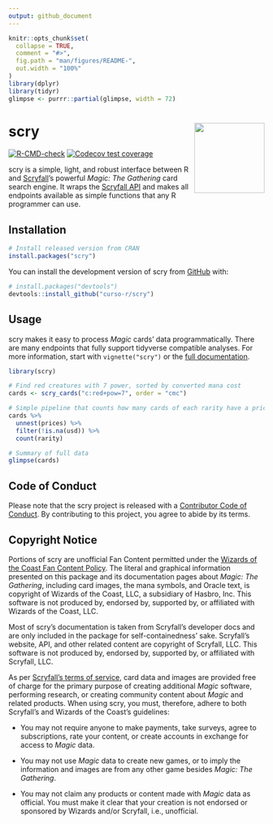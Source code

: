 ```yaml
---
output: github_document
---
```


<!-- README.md is generated from README.Rmd. Please edit that file -->

```r
knitr::opts_chunk$set(
  collapse = TRUE,
  comment = "#>",
  fig.path = "man/figures/README-",
  out.width = "100%"
)
library(dplyr)
library(tidyr)
glimpse <- purrr::partial(glimpse, width = 72)
```

# scry <a href="https://curso-r.github.io/scry/"><img src="man/figures/logo.png" align="right" height="138" /></a>

<!-- badges: start -->
[![R-CMD-check](https://github.com/curso-r/scry/workflows/R-CMD-check/badge.svg)](https://github.com/curso-r/scry/actions)
[![Codecov test coverage](https://codecov.io/gh/curso-r/scry/branch/main/graph/badge.svg)](https://app.codecov.io/gh/curso-r/scry?branch=main)
<!-- badges: end -->

scry is a simple, light, and robust interface between R and
[Scryfall](https://scryfall.com/)'s powerful _Magic: The Gathering_ card search
engine. It wraps the [Scryfall API](https://scryfall.com/docs/api) and makes all
endpoints available as simple functions that any R programmer can use.

## Installation

```r
# Install released version from CRAN
install.packages("scry")
```

You can install the development version of scry from
[GitHub](https://github.com/) with:

```r
# install.packages("devtools")
devtools::install_github("curso-r/scry")
```

## Usage

scry makes it easy to process _Magic_ cards' data programmatically. There are
many endpoints that fully support tidyverse compatible analyses. For more
information, start with `vignette("scry")` or the [full
documentation](https://curso-r.github.io/scry/).

```r
library(scry)

# Find red creatures with 7 power, sorted by converted mana cost
cards <- scry_cards("c:red+pow=7", order = "cmc")

# Simple pipeline that counts how many cards of each rarity have a price
cards %>%
  unnest(prices) %>%
  filter(!is.na(usd)) %>%
  count(rarity)

# Summary of full data
glimpse(cards)
```

## Code of Conduct

Please note that the scry project is released with a [Contributor Code of
Conduct](https://curso-r.github.io/scry/CODE_OF_CONDUCT.html). By contributing
to this project, you agree to abide by its terms.

## Copyright Notice

Portions of scry are unofficial Fan Content permitted under the [Wizards of the
Coast Fan Content Policy](https://company.wizards.com/en/legal/fancontentpolicy).
The literal and graphical information presented on this package and its
documentation pages about _Magic: The Gathering_, including card images, the
mana symbols, and Oracle text, is copyright of Wizards of the Coast, LLC, a
subsidiary of Hasbro, Inc. This software is not produced by, endorsed by,
supported by, or affiliated with Wizards of the Coast, LLC.

Most of scry's documentation is taken from Scryfall's developer docs and are
only included in the package for self-containedness' sake. Scryfall's website,
API, and other related content are copyright of Scryfall, LLC. This software is
not produced by, endorsed by, supported by, or affiliated with Scryfall, LLC.

As per [Scryfall's terms of service](https://scryfall.com/docs/terms), card data
and images are provided free of charge for the primary purpose of creating
additional _Magic_ software, performing research, or creating community content
about _Magic_ and related products. When using scry, you must, therefore, adhere
to both Scryfall's and Wizards of the Coast's guidelines:

- You may not require anyone to make payments, take surveys, agree to
subscriptions, rate your content, or create accounts in exchange for access to
_Magic_ data.

- You may not use _Magic_ data to create new games, or to imply the information
and images are from any other game besides _Magic: The Gathering_.

- You may not claim any products or content made with _Magic_ data as official.
You must make it clear that your creation is not endorsed or sponsored by
Wizards and/or Scryfall, i.e., unofficial.
